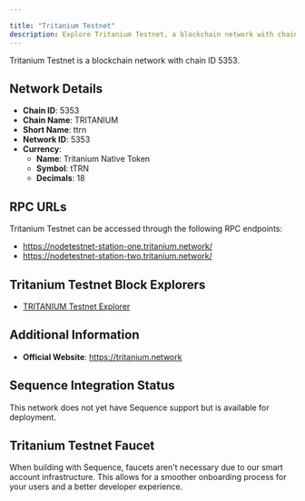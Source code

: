 ```yaml
---

title: "Tritanium Testnet"
description: Explore Tritanium Testnet, a blockchain network with chain ID 5353. Learn about its native currency, Tritanium Native Token, and how to interact with the network.
---
```




Tritanium Testnet is a blockchain network with chain ID 5353.

## Network Details

- **Chain ID**: 5353
- **Chain Name**: TRITANIUM
- **Short Name**: ttrn
- **Network ID**: 5353
- **Currency**: 
  - **Name**: Tritanium Native Token
  - **Symbol**: tTRN
  - **Decimals**: 18

## RPC URLs

Tritanium Testnet can be accessed through the following RPC endpoints:

- https://nodetestnet-station-one.tritanium.network/
- https://nodetestnet-station-two.tritanium.network/

## Tritanium Testnet Block Explorers

- [TRITANIUM Testnet Explorer](https://testnet.tritanium.network)

## Additional Information

- **Official Website**: https://tritanium.network

## Sequence Integration Status

This network does not yet have Sequence support but is available for deployment.

## Tritanium Testnet Faucet

When building with Sequence, faucets aren't necessary due to our smart account infrastructure. This allows for a smoother onboarding process for your users and a better developer experience.
